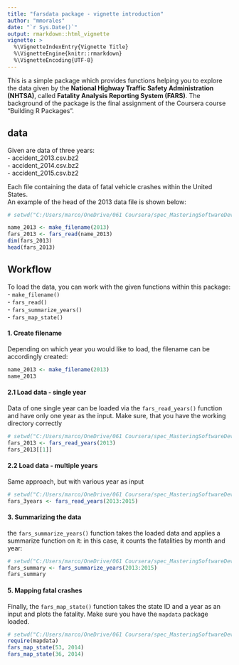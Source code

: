 ```yaml
---
title: "farsdata package - vignette introduction"
author: "mmorales"
date: "`r Sys.Date()`"
output: rmarkdown::html_vignette
vignette: >
  %\VignetteIndexEntry{Vignette Title}
  %\VignetteEngine{knitr::rmarkdown}
  %\VignetteEncoding{UTF-8}
---
```


This is a simple package which provides functions helping you to explore the data given by the **National Highway Traffic Safety Administration (NHTSA)**, called **Fatality Analysis Reporting System (FARS)**. The background of the package is the final assignment of the Coursera course "Building R Packages". 

## data

Given are data of three years:  
- accident_2013.csv.bz2  
- accident_2014.csv.bz2  
- accident_2015.csv.bz2  

Each file containing the data of fatal vehicle crashes within the United States.  
An example of the head of the 2013 data file is shown below:
```r
# setwd("C:/Users/marco/OneDrive/061 Coursera/spec_MasteringSoftwareDevInR/03_BuildingRPackages/w2_assignment/data")

name_2013 <- make_filename(2013)
fars_2013 <- fars_read(name_2013) 
dim(fars_2013)
head(fars_2013)
```

## Workflow

To load the data, you can work with the given functions within this package:  
- `make_filename()`  
- `fars_read()`  
- `fars_summarize_years()`  
- `fars_map_state()`  

#### 1. Create filename
Depending on which year you would like to load, the filename can be accordingly created:
```r
name_2013 <- make_filename(2013)
name_2013
```

#### 2.1 Load data - single year
Data of one single year can be loaded via the `fars_read_years()` function and have only one year as the input. Make sure, that you have the working directory correctly
```r
# setwd("C:/Users/marco/OneDrive/061 Coursera/spec_MasteringSoftwareDevInR/03_BuildingRPackages/w2_assignment/data")
fars_2013 <- fars_read_years(2013)
fars_2013[[1]]
```

#### 2.2 Load data - multiple years
Same approach, but with various year as input
```r
# setwd("C:/Users/marco/OneDrive/061 Coursera/spec_MasteringSoftwareDevInR/03_BuildingRPackages/w2_assignment/data")
fars_3years <- fars_read_years(2013:2015)
```

#### 3. Summarizing the data
the `fars_summarize_years()` function takes the loaded data and applies a summarize function on it: in this case, it counts the fatalities by month and year:
```r
# setwd("C:/Users/marco/OneDrive/061 Coursera/spec_MasteringSoftwareDevInR/03_BuildingRPackages/w2_assignment/data")
fars_summary <- fars_summarize_years(2013:2015)
fars_summary
```

#### 5. Mapping fatal crashes
Finally, the `fars_map_state()` function takes the state ID and a year as an input and plots the fatality. Make sure you have the `mapdata` package loaded. 
```r
# setwd("C:/Users/marco/OneDrive/061 Coursera/spec_MasteringSoftwareDevInR/03_BuildingRPackages/w2_assignment/data")
require(mapdata)
fars_map_state(53, 2014)
fars_map_state(36, 2014)
```
